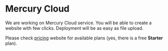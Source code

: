 # Mercury Cloud

We are working on Mercury Cloud service. You will be able to create a website with few clicks. Deployment will be as easy as file upload.

Please check [pricing](/pricing/) website for available plans (yes, there is a free **Starter** plan).
